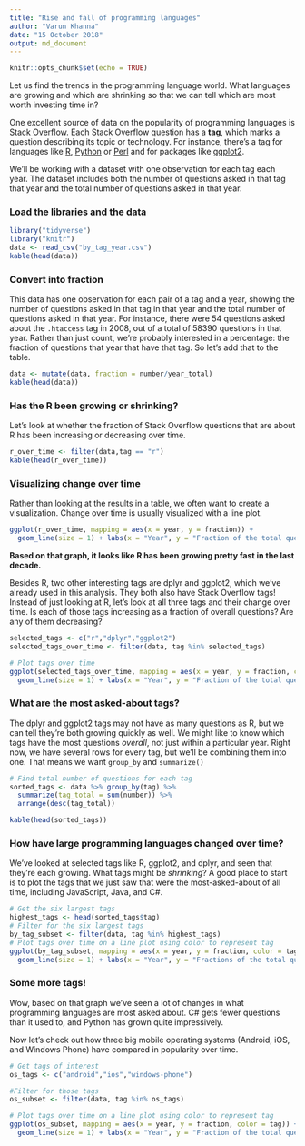 ```yaml
---
title: "Rise and fall of programming languages"
author: "Varun Khanna"
date: "15 October 2018"
output: md_document
---
```


```r
knitr::opts_chunk$set(echo = TRUE)
```

Let us find the trends in the programming language world. What languages are growing and which are shrinking so that we can tell which are most worth investing time in?

One excellent source of data on the popularity of programming languages is [Stack Overflow](https://stackoverflow.com/). Each Stack Overflow question has a **tag**, which marks a question describing its topic or technology. For instance, there's a tag for languages like [R](https://www.r-project.org/), [Python](https://www.python.org/) or [Perl](https://perl6.org/) and for packages like [ggplot2](https://ggplot2.tidyverse.org/). 

We'll be working with a dataset with one observation for each tag each year. The dataset includes both the number of questions asked in that tag that year and the total number of questions asked in that year.


### Load the libraries and the data 

```r
library("tidyverse")
library("knitr")
data <- read_csv("by_tag_year.csv")
kable(head(data))
```

### Convert into fraction

This data has one observation for each pair of a tag and a year, showing the number of questions asked in that tag in that year and the total number of questions asked in that year. For instance, there were 54 questions asked about the `.htaccess` tag in 2008, out of a total of 58390 questions in that year. Rather than just count, we're probably interested in a percentage: the fraction of questions that year that have that tag. So let's add that to the table.

```r
data <- mutate(data, fraction = number/year_total)
kable(head(data))
```

### Has the R been growing or shrinking?

Let's look at whether the fraction of Stack Overflow questions that are about R has been increasing or decreasing over time.

```r
r_over_time <- filter(data,tag == "r")
kable(head(r_over_time))
```

### Visualizing change over time

Rather than looking at the results in a table, we often want to create a visualization. Change over time is usually visualized with a line plot.

```r
ggplot(r_over_time, mapping = aes(x = year, y = fraction)) + 
  geom_line(size = 1) + labs(x = "Year", y = "Fraction of the total questions asked", color = "Tags") + theme_light()
```

**Based on that graph, it looks like R has been growing pretty fast in the last decade.**

Besides R, two other interesting tags are dplyr and ggplot2, which we've already used in this analysis. They both also have Stack Overflow tags! Instead of just looking at R, let's look at all three tags and their change over time. Is each of those tags increasing as a fraction of overall questions? Are any of them decreasing?

```r
selected_tags <- c("r","dplyr","ggplot2")
selected_tags_over_time <- filter(data, tag %in% selected_tags)

# Plot tags over time
ggplot(selected_tags_over_time, mapping = aes(x = year, y = fraction, color = tag)) +
  geom_line(size = 1) + labs(x = "Year", y = "Fraction of the total questions asked", color = "Tags") + theme_light()
```

### What are the most asked-about tags?

The dplyr and ggplot2 tags may not have as many questions as R, but we can tell they're both growing quickly as well. We might like to know which tags have the most questions *overall*, not just within a particular year. Right now, we have several rows for every tag, but we'll be combining them into one. That means we want `group_by` and `summarize()`

```r
# Find total number of questions for each tag
sorted_tags <- data %>% group_by(tag) %>% 
  summarize(tag_total = sum(number)) %>% 
  arrange(desc(tag_total))

kable(head(sorted_tags))
```

### How have large programming languages changed over time?

We've looked at selected tags like R, ggplot2, and dplyr, and seen that they're each growing. What tags might be *shrinking*? A good place to start is to plot the tags that we just saw that were the most-asked-about of all time, including JavaScript, Java, and C#.

```r
# Get the six largest tags
highest_tags <- head(sorted_tags$tag)
# Filter for the six largest tags
by_tag_subset <- filter(data, tag %in% highest_tags)
# Plot tags over time on a line plot using color to represent tag
ggplot(by_tag_subset, mapping = aes(x = year, y = fraction, color = tag)) +
  geom_line(size = 1) + labs(x = "Year", y = "Fractions of the total questions asked ", color = "Tags") + theme_light()
```

### Some more tags!

Wow, based on that graph we've seen a lot of changes in what programming languages are most asked about. C# gets fewer questions than it used to, and Python has grown quite impressively.

Now let's check out how three big mobile operating systems (Android, iOS, and Windows Phone) have compared in popularity over time.

```r
# Get tags of interest
os_tags <- c("android","ios","windows-phone")

#Filter for those tags
os_subset <- filter(data, tag %in% os_tags)

# Plot tags over time on a line plot using color to represent tag
ggplot(os_subset, mapping = aes(x = year, y = fraction, color = tag)) + 
  geom_line(size = 1) + labs(x = "Year", y = "Fraction of the total questions asked", color = "Tags") + theme_light()
```

